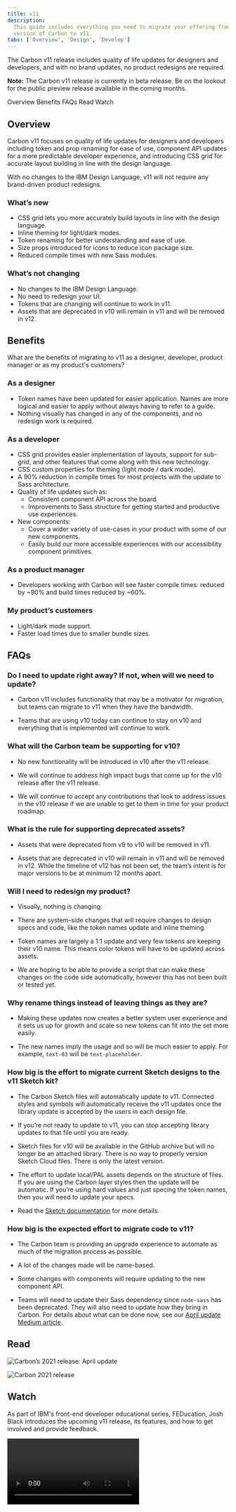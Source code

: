 ```yaml
---
title: v11
description:
  This guide includes everything you need to migrate your offering from an older
  version of Carbon to v11.
tabs: ['Overview', 'Design', 'Develop']
---
```


<PageDescription>

The Carbon v11 release includes quality of life updates for designers and
developers, and with no brand updates, no product redesigns are required.

</PageDescription>

<InlineNotification>

**Note:** The Carbon v11 release is currently in beta release. Be on the lookout
for the public preview release available in the coming months.

</InlineNotification>

<AnchorLinks>

<AnchorLink>Overview</AnchorLink>
<AnchorLink>Benefits</AnchorLink>
<AnchorLink>FAQs</AnchorLink>
<AnchorLink>Read</AnchorLink>
<AnchorLink>Watch</AnchorLink>
</AnchorLinks>

## Overview

Carbon v11 focuses on quality of life updates for designers and developers
including token and prop renaming for ease of use, component API updates for a
more predictable developer experience, and introducing CSS grid for accurate
layout building in line with the design language.

With no changes to the IBM Design Language, v11 will not require any
brand-driven product redesigns.

### What’s new

- CSS grid lets you more accurately build layouts in line with the design
  language.
- Inline theming for light/dark modes.
- Token renaming for better understanding and ease of use.
- Size props introduced for icons to reduce icon package size.
- Reduced compile times with new Sass modules.

### What’s not changing

- No changes to the IBM Design Language.
- No need to redesign your UI.
- Tokens that are changing will continue to work in v11.
- Assets that are deprecated in v10 will remain in v11 and will be removed in
  v12.

## Benefits

What are the benefits of migrating to v11 as a designer, developer, product
manager or as my product's customers?

### As a designer

- Token names have been updated for easier application. Names are more logical
  and easier to apply without always having to refer to a guide.
- Nothing visually has changed in any of the components, and no redesign work is
  required.

### As a developer

- CSS grid provides easier implementation of layouts, support for sub-grid, and
  other features that come along with this new technology.
- CSS custom properties for theming (light mode / dark mode).
- A 90% reduction in compile times for most projects with the update to Sass
  architecture.
- Quality of life updates such as:
  - Consistent component API across the board.
  - Improvements to Sass structure for getting started and productive use
    experiences.
- New components:
  - Cover a wider variety of use-cases in your product with some of our new
    components.
  - Easily build our more accessible experiences with our accessibility
    component primitives.

### As a product manager

- Developers working with Carbon will see faster compile times: reduced by ~90%
  and build times reduced by ~60%.

### My product’s customers

- Light/dark mode support.
- Faster load times due to smaller bundle sizes.

## FAQs

### Do I need to update right away? If not, when will we need to update?

- Carbon v11 includes functionality that may be a motivator for migration, but
  teams can migrate to v11 when they have the bandwidth.

- Teams that are using v10 today can continue to stay on v10 and everything that
  is implemented will continue to work.

### What will the Carbon team be supporting for v10?

- No new functionality will be introduced in v10 after the v11 release.

- We will continue to address high impact bugs that come up for the v10 release
  after the v11 release.

- We will continue to accept any contributions that look to address issues in
  the v10 release if we are unable to get to them in time for your product
  roadmap.

### What is the rule for supporting deprecated assets?

- Assets that were deprecated from v9 to v10 will be removed in v11.

- Assets that are deprecated in v10 will remain in v11 and will be removed in
  v12. While the timeline of v12 has not been set, the team’s intent is for
  major versions to be at minimum 12 months apart.

### Will I need to redesign my product?

- Visually, nothing is changing.

- There are system-side changes that will require changes to design specs and
  code, like the token names update and inline theming.

- Token names are largely a 1:1 update and very few tokens are keeping their v10
  name. This means color tokens will have to be updated across assets.

- We are hoping to be able to provide a script that can make these changes on
  the code side automatically, however this has not been built or tested yet.

### Why rename things instead of leaving things as they are?

- Making these updates now creates a better system user experience and it sets
  us up for growth and scale so new tokens can fit into the set more easily.

- The new names imply the usage and so will be much easier to apply. For
  example, `text-03` will be `text-placeholder`.

### How big is the effort to migrate current Sketch designs to the v11 Sketch kit?

- The Carbon Sketch files will automatically update to v11. Connected styles and
  symbols will automatically receive the v11 updates once the library update is
  accepted by the users in each design file.

- If you’re not ready to update to v11, you can stop accepting library updates
  to that file until you are ready.

- Sketch files for v10 will be available in the GitHub archive but will no
  longer be an attached library. There is no way to properly version Sketch
  Cloud files. There is only the latest version.

- The effort to update local/PAL assets depends on the structure of files. If
  you are using the Carbon layer styles then the update will be automatic. If
  you’re using hard values and just specing the token names, then you will need
  to update your specs.

- Read the
  [Sketch documentation](https://www.sketch.com/docs/libraries/#updating-library-components)
  for more details.

### How big is the expected effort to migrate code to v11?

- The Carbon team is providing an upgrade experience to automate as much of the
  migration process as possible.

- A lot of the changes made will be name-based.

- Some changes with components will require updating to the new component API.

- Teams will need to update their Sass dependency since `node-sass` has been
  deprecated. They will also need to update how they bring in Carbon. For
  details about what can be done now, see our
  [April update Medium article](https://medium.com/carbondesign/carbons-2021-release-april-update-9d23242b3dea).

## Read

<Row>
<Column colLg={4} colMd={4} noGutterMdLeft>
<ArticleCard
    title="Carbon’s 2021 release: April update"
    author="Josh Black"
    date="April 22, 2021"
    href="https://medium.com/carbondesign/carbons-2021-release-april-update-9d23242b3dea"
    >

![Carbon’s 2021 release: April update](images/carbon_2021-april-update.png)

</ArticleCard>
</Column>
<Column colLg={4} colMd={4} noGutterMdLeft>
<ArticleCard
    title="What’s coming to Carbon in 2021"
    author="Josh Black"
    date="November 12, 2020"
    href="https://medium.com/carbondesign/whats-coming-to-carbon-in-2021-39a4c7d1762a"
    >

![Carbon 2021 release](images/carbon_2021.png)

</ArticleCard>
</Column>
</Row>

## Watch

As part of IBM's front-end developer educational series, FEDucation, Josh Black
introduces the upcoming v11 release, its features, and how to get involved and
provide feedback.

<Video title="Carbon v11 video" vimeoId="567122059" />
